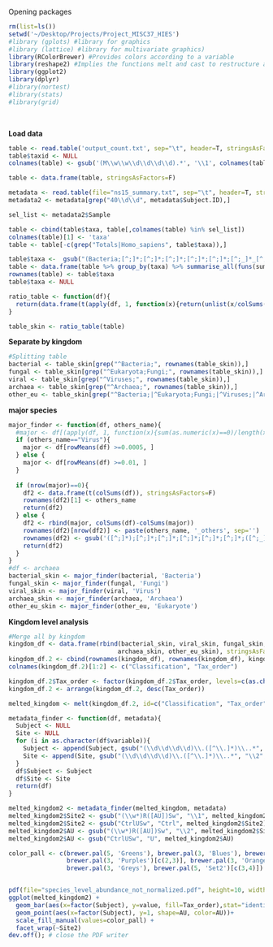 Opening packages
```r
rm(list=ls())
setwd('~/Desktop/Projects/Project_MISC37_HIES')
#library (gplots) #library for graphics
#library (lattice) #library for multivariate graphics)
library(RColorBrewer) #Provides colors according to a variable
library(reshape2) #Implies the functions melt and cast to restructure and aggregate data
library(ggplot2)
library(dplyr)
#library(nortest)
#library(stats)
#library(grid)
```
<br>

**Load data**
```r
table <- read.table('output_count.txt', sep="\t", header=T, stringsAsFactors=F)
table$taxid <- NULL
colnames(table) <- gsub('(M\\w\\w\\d\\d\\d\\d).*', '\\1', colnames(table), ignore.case=T)

table <- data.frame(table, stringsAsFactors=F)

metadata <- read.table(file="ns15_summary.txt", sep="\t", header=T, stringsAsFactors=F)
metadata2 <- metadata[grep("40\\d\\d", metadata$Subject.ID),]

sel_list <- metadata2$Sample

table <- cbind(table$taxa, table[,colnames(table) %in% sel_list])
colnames(table)[1] <- 'taxa'
table <- table[-c(grep("Totals|Homo_sapiens", table$taxa)),]

table$taxa <-  gsub("(Bacteria;[^;]*;[^;]*;[^;]*;[^;]*;[^;]*;[^;_]*_[^;_]*).*", "\\1", table$taxa)
table <- data.frame(table %>% group_by(taxa) %>% summarise_all(funs(sum)))
rownames(table) <- table$taxa
table$taxa <- NULL

ratio_table <- function(df){
  return(data.frame(t(apply(df, 1, function(x){return(unlist(x/colSums(df)))})), stringsAsFactors=F))
}

table_skin <- ratio_table(table)
```

**Separate by kingdom**
```r
#Splitting table
bacterial <- table_skin[grep("^Bacteria;", rownames(table_skin)),]
fungal <- table_skin[grep("^Eukaryota;Fungi;", rownames(table_skin)),]
viral <- table_skin[grep("^Viruses;", rownames(table_skin)),]
archaea <- table_skin[grep("^Archaea;", rownames(table_skin)),]
other_eu <- table_skin[grep("^Bacteria;|^Eukaryota;Fungi;|^Viruses;|^Archaea;|^Totals", rownames(table_skin), invert=TRUE),]
```

**major species**
```r
major_finder <- function(df, others_name){
  #major <- df[(apply(df, 1, function(x){sum(as.numeric(x)==0)/length(x)}) <= 0.05), ]
  if (others_name=="Virus"){
    major <- df[rowMeans(df) >=0.0005, ]
  } else {
    major <- df[rowMeans(df) >=0.01, ]
  }
  
  if (nrow(major)==0){
    df2 <- data.frame(t(colSums(df)), stringsAsFactors=F)
    rownames(df2)[1] <- others_name
    return(df2)
  } else {
    df2 <- rbind(major, colSums(df)-colSums(major))
    rownames(df2)[nrow(df2)] <- paste(others_name, '_others', sep='')
    rownames(df2) <- gsub('([^;]*);[^;]*;[^;]*;[^;]*;[^;]*;[^;]*;([^;_]*_[^;_]*)', '\\1;\\2', rownames(df2))
    return(df2)
  }
}
#df <- archaea
bacterial_skin <- major_finder(bacterial, 'Bacteria')
fungal_skin <- major_finder(fungal, 'Fungi')
viral_skin <- major_finder(viral, 'Virus')
archaea_skin <- major_finder(archaea, 'Archaea')
other_eu_skin <- major_finder(other_eu, 'Eukaryote')
```

**Kingdom level analysis**
```r
#Merge all by kingdom
kingdom_df <- data.frame(rbind(bacterial_skin, viral_skin, fungal_skin,
                              archaea_skin, other_eu_skin), stringsAsFactors=F)
kingdom_df.2 <- cbind(rownames(kingdom_df), rownames(kingdom_df), kingdom_df)
colnames(kingdom_df.2)[1:2] <- c("Classification", "Tax_order")

kingdom_df.2$Tax_order <- factor(kingdom_df.2$Tax_order, levels=c(as.character(kingdom_df.2$Classification)))
kingdom_df.2 <- arrange(kingdom_df.2, desc(Tax_order))

melted_kingdom <- melt(kingdom_df.2, id=c("Classification", "Tax_order"))

metadata_finder <- function(df, metadata){
  Subject <- NULL
  Site <- NULL
  for (i in as.character(df$variable)){
    Subject <- append(Subject, gsub("(\\d\\d\\d\\d)\\.([^\\.]*)\\..*", "\\1", metadata$Subject.ID[grep(i, metadata$Sample)]))
    Site <- append(Site, gsub("(\\d\\d\\d\\d)\\.([^\\.]*)\\..*", "\\2", metadata$Subject.ID[grep(i, metadata$Sample)]))
  }
  df$Subject <- Subject
  df$Site <- Site
  return(df)
}

melted_kingdom2 <- metadata_finder(melted_kingdom, metadata)
melted_kingdom2$Site2 <- gsub("(\\w*)R([AU])Sw", "\\1", melted_kingdom2$Site)
melted_kingdom2$Site2 <- gsub("CtrlUSw", "Ctrl", melted_kingdom2$Site2)
melted_kingdom2$AU <- gsub("(\\w*)R([AU])Sw", "\\2", melted_kingdom2$Site)
melted_kingdom2$AU <- gsub("CtrlUSw", "U", melted_kingdom2$AU)

color_pall <- c(brewer.pal(5, 'Greens'), brewer.pal(3, 'Blues'), brewer.pal(4, 'Reds'), "black",
                brewer.pal(3, 'Purples')[c(2,3)], brewer.pal(3, 'Oranges'), 'violetred3',
                brewer.pal(3, 'Greys'), brewer.pal(5, 'Set2')[c(3,4)])


pdf(file="species_level_abundance_not_normalized.pdf", height=10, width=21)
ggplot(melted_kingdom2) + 
  geom_bar(aes(x=factor(Subject), y=value, fill=Tax_order),stat="identity", position="fill", alpha=0.8) + theme_bw() + 
  geom_point(aes(x=factor(Subject), y=1, shape=AU, color=AU))+
  scale_fill_manual(values=color_pall) +
  facet_wrap(~Site2)
dev.off(); # close the PDF writer
```
